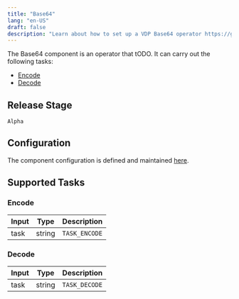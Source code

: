 ```yaml
---
title: "Base64"
lang: "en-US"
draft: false
description: "Learn about how to set up a VDP Base64 operator https://github.com/instill-ai/vdp"
---
```


The Base64 component is an operator that tODO.
It can carry out the following tasks:

- [Encode](#encode)
- [Decode](#decode)

## Release Stage

`Alpha`

## Configuration

The component configuration is defined and maintained [here](https://github.com/instill-ai/operator/blob/main/pkg/base64/v0/config/definitions.json).

## Supported Tasks

### Encode

| Input | Type | Description |
| :--- | --- | --- |
| task | string | `TASK_ENCODE` |

### Decode

| Input | Type | Description |
| :--- | --- | --- |
| task | string | `TASK_DECODE` |

